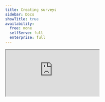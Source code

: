 ```yaml
---
title: Creating surveys
sidebar: Docs
showTitle: true
availability:
  free: none
  selfServe: full
  enterprise: full
---
```



<iframe
    src="https://www.youtube-nocookie.com/embed/2jQco8hEvTI?start=900"
    className="rounded shadow-xl"
/>

To create a new survey, go to the [surveys tab](https://us.posthog.com/surveys) in the PostHog app, and click on the "New survey" button in the top right. This presents you with a collection of [survey templates](/templates?filter=type&value=survey) or you can click "Create blank survey" in the top right to create your own.

<ProductScreenshot
    imageLight="https://res.cloudinary.com/dmukukwp6/image/upload/v1714691601/posthog.com/contents/images/docs/surveys/survey-template-light.png"
    imageDark="https://res.cloudinary.com/dmukukwp6/image/upload/v1714691601/posthog.com/contents/images/docs/surveys/survey-template-dark.png"
    alt="Survey templates"
    classes="rounded"
/>

After choosing one, you are brought to a form where you can complete the details of your new survey:

<ProductScreenshot
    imageLight={newSurveyLight}
    imageDark={newSurveyDark}
    alt="Create a survey"
    classes="rounded"
/>

## MaxAI and Surveys

[Max](/docs/max-ai), PostHog's AI-powered product analyst, can help you create surveys quickly using natural language. Max understands different question types and can:

- Generate complete surveys based on your research goals
- Suggest appropriate question types (freeform text, rating scales, multiple choice, etc.)
- Help you set up display conditions and targeting
- Recommend survey templates for common use cases

You can ask Max things like:
- "Create an NPS survey for my mobile app users"
- "Build a product satisfaction survey with rating questions"
- "Help me create a survey to understand why users churn"
- "Generate a post-purchase feedback survey"

To get started, click "Max" in the top right corner of the PostHog app and describe what kind of survey you want to create.

> **Note:** Max is currently in beta, so you may encounter occasional issues. We appreciate any feedback you can share to help us improve!

## Creating a new survey

Here's a breakdown of each field in the form:

### Presentation

There are three options for displaying a survey:

1. **Popover:** Use PostHog's prebuilt user interfaces to show surveys as a popover in the bottom corner of the screen.

2. **API:** Implement your own survey UI and use PostHog to handle display logic, capturing results, and analytics.

3. **Feedback Button:** Set up a survey based on your own custom button or our prebuilt feedback tab.

4. **Hosted Surveys**: Create a survey accessible via an external link, hosted by PostHog. Responses are anonymous, unless you use the `distinct_id` query parameter, which will allow you to link responses to a specific user.

<ProductScreenshot
    imageLight={presentationTypesLight}
    imageDark={presentationTypesDark}
    alt="Survey presentation types"
    classes="rounded"
/>

Popover, API and Feedback Button surveys are considered *in-app* surveys, meaning they are displayed directly in your application using the [PostHog JS SDK](/docs/libraries/js). Hosted surveys are displayed via an external link, hosted by PostHog.

### Steps

Steps is where you set up your question(s), label, choice(s), description, button text, and confirmation message. You must [subscribe](https://us.posthog.com/organization/billing) to surveys to add multiple questions.

You can also add [conditional logic](/docs/surveys/conditional-questions) to display certain questions.

> **Tip:** The description supports HTML, so you can do things like add images with an `<img>` tag.

PostHog supports multiple question types which are all available for both popover and API display modes.

| Type                      | Preview                                                                                               |
|------------------------|-------------------------------------------------------------------------------------------------------|
| **Freeform text**              | ![Open text survey](https://res.cloudinary.com/dmukukwp6/image/upload/v1710055416/posthog.com/contents/images/docs/surveys/freetext-survey.png)                                     |
| **Link/Notification**                   | ![Link survey](https://res.cloudinary.com/dmukukwp6/image/upload/v1710055416/posthog.com/contents/images/docs/surveys/link-survey.png)                                              |
| **Rating emoji**         | ![Emoji rating survey](https://res.cloudinary.com/dmukukwp6/image/upload/v1710055416/posthog.com/contents/images/docs/surveys/rating-emoji-survey.png)                              |
| **Rating - number**        | ![Number rating survey](https://res.cloudinary.com/dmukukwp6/image/upload/v1710055416/posthog.com/contents/images/docs/surveys/rating-number-survey.png)                            |
| **Single choice select**   | ![Single choice select survey](https://res.cloudinary.com/dmukukwp6/image/upload/v1710055416/posthog.com/contents/images/docs/surveys/single-select-survey.png)                      |
| **Multiple choice select** | ![Multiple choice survey](https://res.cloudinary.com/dmukukwp6/image/upload/v1710055416/posthog.com/contents/images/docs/surveys/multiple-choice-survey.png)                         |

### Customization

Customization enables you to change the look, feel, and timing of your popover survey:

- The color of the background, border, and buttons.
- The position of the popover at the bottom of the screen.
- The placeholder text.
- The visibility of the PostHog branding.
- Whether to shuffle the order of the choices and questions.
- The delay (in seconds) before the survey appears on the page.
- Whether the confirmation message auto disappears after 5 seconds.

<ProductScreenshot
    imageLight={delaySurveyLight}
    imageDark={delaySurveyDark}
    alt="Delay survey customization"
    classes="rounded"
/>

For hosted surveys, you can only customize colors and placeholders.

### Display conditions

This specifies the conditions a user must meet to be shown the survey. A user must meet **ALL** the conditions to be eligible.

You can display your survey to specific users based on:

- **Linked feature flag:** Whether a user has a specific [feature flag](/docs/feature-flags) enabled. For example, if you're rolling out a new landing page using a feature flag `new-landing-page`, you can gather feedback only from users who have that flag enabled. This is also a way to show surveys to cohorts (but it must be a [non-behavioral one](/docs/feature-flags/common-questions#why-cant-i-use-a-cohort-with-behavioral-filters-in-my-feature-flag)).

- **URL targeting:** Show when URL either contains a string, exactly matches a string, matches a regex. The URL targeting is evaluated against `window.location.href`.

- **Device types targeting:** Show when the device type either contains a string, exactly matches a string or matches a regex. The device type targeting is evaluated by parsing the [userAgent](https://developer.mozilla.org/en-US/docs/Web/API/Navigator/userAgent) on the client-side, possible values are: Desktop, Mobile, Tablet, Console, and Wearable. You can also target device types using *Person and group properties* (Latest or Initial Device type), but these properties aren't immediately available on the first page load for unidentified persons. Only available from posthog-js version 1.214.0 forward.

- **Selector matches:** Whether a specific element exists or appears on the page with the specified class name or ID. For example, you can display a survey with `#my-button` or `.my-button` selector. This is useful for showing a survey after a user action.

- **Wait period**: Hide surveys from users who have seen any survey in the last X days. A user who completes a survey are never shown the same survey again, even if no wait period is set ([but there are exceptions to this rule](#repeating-surveys)).

- **Person and group properties:** If you are capturing identified events, you can display a survey to users who have specific [person](/docs/product-analytics/person-properties) or [group properties](/docs/product-analytics/group-analytics#how-to-set-group-properties). For example, you can target a survey to users who have a property `is_paying=true`. This also includes a percentage rollout option. The person and group properties are evaluated with internal feature flags.

- **User sends events:** Display a survey to users who have sent a specific event during their session.

<ProductScreenshot
    imageLight={displayConditionsLight}
    imageDark={displayConditionsDark}
    alt="Display conditions"
    classes="rounded"
/>

Display conditions are **not available for hosted surveys**. Any user who visits the link is shown the survey, as long as it is launched and still collecting responses.

### Completion conditions

This enables you to stop your survey once you receive a specific number of responses. Note that because it takes time for PostHog to process responses, this is a rough guideline. Your survey might receive slightly more responses than you set. The completion conditions properties are evaluated with internal feature flags.

## Repeating surveys

By default, surveys are shown once to each user until they either dismiss it or complete it. After that, they won't see the survey again. However, there are a few exceptions.

### Event-triggered surveys

For surveys triggered by a specific event, you can configure the survey to repeat if the event is sent again. If you select the option `Every time the event is sent`, the survey is shown again for each event.

If you want to trigger a survey on a specific event, but only show it once per user, select the `Just once` option.

<ProductScreenshot
    imageLight={surveyTriggeredByEventLight}
    imageDark={surveyTriggeredByEventDark}
    alt="Survey triggered by events under display conditions"
    classes="rounded"
/>


### Complete conditions

Under complete conditions, there's two options that can be configured so the survey is shown again:

- `Repeat on a schedule`
- `Every time the display conditions are met`

#### Repeat on a schedule

You can also configure in-app surveys to repeat at specific intervals, which is useful for gathering feedback from users on a regular basis.

<ProductScreenshot
    imageLight={repeatingSurveyLight}
    imageDark={repeatingSurveyDark}
    alt="Repeating surveys"
    classes="rounded"
/>

For example, you can configure settings like:
- **Repeat this survey `3` times, once every `30` days**: The survey will be shown to a user up to 3 times total, with a 30-day gap between each showing.

| Date | Event | Explanation |
|------|-------|-------------|
| Jan 1 | Survey shown and completed | First showing of the survey. User completes it, starting the 30-day timer |
| Jan 2-30 | No survey shown | Within 30-day waiting period after first completion |
| Jan 31 | Survey becomes eligible | 30 days have passed since first completion |
| Feb 15 | Survey shown and completed | User visits site and completes survey for the second time |
| Feb 16-Mar 16 | No survey shown | Within 30-day waiting period after second completion |
| Mar 17 | Survey becomes eligible | 30 days have passed since second completion |
| Apr 1 | Survey shown and completed | User completes survey for the third and final time |
| After Apr 1 | Survey never shown again for this user | Maximum number of repetitions (3) reached |

A survey is considered "shown" when a user either completes or dismisses it. The repeat interval timer starts from that moment. For example, if you set a survey to repeat every 90 days and a user completes it on January 1st, they won't see it again until April 1st, regardless of how many times they visit your site in between.

> **Note:** Users must still match any display conditions you've set each time the survey becomes eligible to show again.

#### Every time the display conditions are met

For this option, the survey is shown again every time the display conditions are met.

The main use case for this is for `Feedback button` surveys. This enables the survey to show up every time the user clicks the feedback button.

This can also be combined with the `Wait time` option. If you select this option and set a `Wait time` of 30 days, the survey is only shown again if they haven't seen any surveys in the last 30 days. This is useful for getting regular feature feedback or asking about an error.

## Launching your survey

Once you've set up your survey, click "Save as draft" to save your survey. This enables you to review any changes before launching. Then, when you're ready to launch, click the "Launch" button.

If you've created a [popover survey](#presentation), your survey will begin showing immediately to users matching your display conditions.

If you've created an [API survey](#presentation), you'll need to add your [custom survey code](/docs/surveys/implementing-custom-surveys) before launching.

For [hosted surveys](#presentation), when you launch it, you'll get a link you can share with your users. You can also copy it by clicking on "Copy external survey".

<ProductScreenshot
    imageLight={copySurveyLinkLight}
    imageDark={copySurveyLinkDark}
    alt="Copy survey link"
    classes="rounded"
/>

## How PostHog handles partial survey responses

You can enable partial responses in the "Completion conditions" section of the survey. This option is enabled by default for all new surveys. Please note that partial responses require `posthog-js` version `1.240.0` or higher and are currently only supported in `posthog-js` library.

**If partial responses are disabled, PostHog sends a single `survey sent` event**. This event is triggered once the user answers the last question of the survey. It contains all the user's responses. The `$survey_completed` property in this event will be `true`.

**When partial responses are enabled (default behavior for new surveys):**
If partial responses are enabled, PostHog tracks user progress as follows:

1.  **Initial Response:** The first `survey sent` event is triggered as soon as the user answers at least one question. This initial event includes the answer(s) provided up to that point. The `$survey_completed` property in this event will be `false`.
2.  **Subsequent Responses:** For each *additional* question the user answers, another `survey sent` event is captured. Each of these events will contain *all* responses submitted by the user for that survey instance up to that point, and `$survey_completed` will remain `false`.
3.  **Full Completion:** When the user fully completes and submits the survey, a final `survey sent` event is sent. This event will again include all their answers, and the `$survey_completed` property will now be `true`.

**The `$survey_submission_id`:**
All `survey sent` events triggered during a single user's attempt to complete a survey (whether partial or complete) share the same unique `$survey_submission_id`.

**Billing for partial responses:**
We charge based on unique survey submissions, not individual `survey sent` events. Therefore, you are charged only once per unique `$survey_submission_id`. For example, if your survey has 5 questions and a user answers 3 of them (triggering multiple `survey sent` events with `$survey_completed: false`), you will still be charged for only one survey response, as all those events will share the same `$survey_submission_id`.
